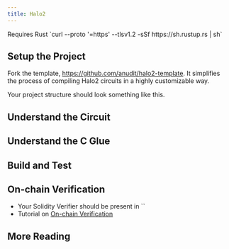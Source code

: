 ```yaml
---
title: Halo2
---
```


<Callout type="info">
Requires Rust `curl --proto '=https' --tlsv1.2 -sSf https://sh.rustup.rs | sh`
</Callout>

## Setup the Project

Fork the template, https://github.com/anudit/halo2-template.
It simplifies the process of compiling Halo2 circuits in a highly customizable way.

Your project structure should look something like this.

<Files>
  <Folder name="build"/>
  <Folder name="circomlib"/>
  <Folder name="circuits" defaultOpen>
    <File name="CheckMult.circom" />
  </Folder>
  <Folder name="scripts"/>
  <Folder name="templates"/>
  <Folder name="tests" defaultOpen>
   <File name="checkMult.test.ts" />
  </Folder>
  <File name="package.json" />
</Files>

## Understand the Circuit



## Understand the C Glue



## Build and Test



## On-chain Verification

- Your Solidity Verifier should be present in ``
- Tutorial on [On-chain Verification](/tutorials/on-chain-verification)

## More Reading
